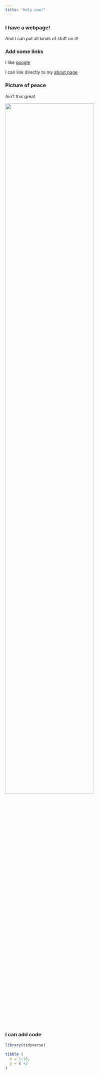 ```yaml
---
title: "Holy cow!"
---
```


### I have a webpage!

And I can put all kinds of stuff on it!

### Add some links

I like [google](https://google.com)

I can link directly to my [about page](about.html)

### Picture of peace

Ain't this great

<img src = "images/Screen Shot 2018-10-18 at 10.40.41 AM.png" style="width:75%">

### I can add code

```r
library(tidyverse)

tibble (
  x = 1:10,
  y = x +2
)

```

















